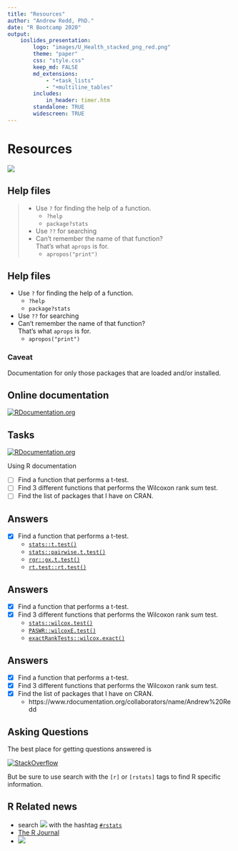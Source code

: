 ```yaml
---
title: "Resources"
author: "Andrew Redd, PhD."
date: "R Bootcamp 2020"
output:
    ioslides_presentation:
        logo: "images/U_Health_stacked_png_red.png"
        theme: "paper"
        css: "style.css"
        keep_md: FALSE
        md_extensions:
            - "+task_lists"
            - "+multiline_tables"
        includes:
            in_header: timer.htm
        standalone: TRUE
        widescreen: TRUE
---
```


# Resources 
[![](https://www.azquotes.com/picture-quotes/quote-know-where-to-find-the-information-and-how-to-use-it-that-s-the-secret-of-success-albert-einstein-78-30-95.jpg){.fullwidth}](https://www.azquotes.com/quote/783095)

## Help files

> * Use `?` for finding the help of a function.
>   - `?help`
>   - `package?stats`
> * Use `??` for searching
> * Can't remember the name of that function?  
>   That's what `aprops` is for.
>     - `apropos("print")`

## Help files

* Use `?` for finding the help of a function.
  - `?help`
  - `package?stats`
* Use `??` for searching
* Can't remember the name of that function?  
  That's what `aprops` is for.
  - `apropos("print")`
 
### Caveat 

Documentation for only those packages that are loaded and/or installed.


## Online documentation {.flexbox .vcenter}

[![RDocumentation.org](images/RDocumentation.org.png)](https://www.rdocumentation.org/)

## Tasks

[![RDocumentation.org](images/RDocumentation.org.png){.float-right}](https://www.rdocumentation.org/)

Using R documentation

* [ ] Find a function that performs a t-test.
* [ ] Find 3 different functions that performs the Wilcoxon rank sum test.
* [ ] Find the list of packages that I have on CRAN.

## Answers

* [x] Find a function that performs a t-test.
    - [`stats::t.test()`](https://www.rdocumentation.org/packages/stats/versions/3.6.1/topics/t.test)
    - [`stats::pairwise.t.test()`](https://www.rdocumentation.org/packages/stats/versions/3.6.1/topics/pairwise.t.test)
    - [`rgr::gx.t.test()`](https://www.rdocumentation.org/packages/rgr/versions/1.1.15/topics/gx.t.test)
    - [`rt.test::rt.test()`](https://www.rdocumentation.org/packages/rt.test/versions/1.18.7.9/topics/Robustified-t-test)

## Answers

- [x] Find a function that performs a t-test.
- [x] Find 3 different functions that performs the Wilcoxon rank sum test.
    + [`stats::wilcox.test()`](https://www.rdocumentation.org/packages/stats/versions/3.6.1/topics/wilcox.test)
    + [`PASWR::wilcoxE.test()`](https://www.rdocumentation.org/packages/PASWR/versions/1.1/topics/wilcoxE.test)
    + [`exactRankTests::wilcox.exact()`](https://www.rdocumentation.org/packages/exactRankTests/versions/0.8-30/topics/wilcox.exact)

## Answers

- [x] Find a function that performs a t-test.
- [x] Find 3 different functions that performs the Wilcoxon rank sum test.
- [x] Find the list of packages that I have on CRAN.
    + https://www.rdocumentation.org/collaborators/name/Andrew%20Redd

## Asking Questions

The best place for getting questions answered is

[![StackOverflow](images/so-logo.png){.fullwidth}](https://stackoverflow.com/questions/tagged/r?tab=Newest)

But be sure to use search with the `[r]` or `[rstats]` tags to find R specific information.

## R Related news

* search ![](images/twitter.svg) with the hashtag [`#rstats`](https://twitter.com/search?q=%23rstats)
* [The R Journal](https://journal.r-project.org/)
* [![](images/R-bloggers.png)](https://www.r-bloggers.com/)

